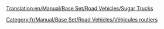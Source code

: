 [[Translation:en/Manual/Base Set/Road Vehicles/Sugar Trucks]]

{{fr/Manual/Base Set/Road Vehicles/Vehicule routier|nom=Camion de sucre MightyMover
|img=en/Manual/Base Set/Road Vehicles/MightyMover Sugar.gif
|prix=4 844£ (9 658$)
|vitesse=48 km/h (30 mph)
|annualite=421£ (848$)
|design=1935
|vie=15
|capacite=17 tonnes de sucre
}}
{{fr/Manual/Base Set/Road Vehicles/Vehicule routier|nom=Camion de sucre Powernaught
|img=en/Manual/Base Set/Road Vehicles/Powernaught Sugar.gif
|prix=6 086£ (12 136$)
|vitesse=88 km/h (55 mph)
|annualite=794£ (1 584$)
|design=1974
|vie=15
|capacite=19 tonnes de sucre
}}
{{fr/Manual/Base Set/Road Vehicles/Vehicule routier|nom=Camion de sucre Wizzowow
|img=en/Manual/Base Set/Road Vehicles/Wizzowow Sugar.gif
|prix=6 490£ (12 980$)
|vitesse=112 km/h (70 mph)
|annualite=1 135£ (2 266$)
|design=2011
|vie=15
|capacite=22 tonnes de sucre
}}

[[Category:fr/Manual/Base Set/Road Vehicles/Véhicules routiers]]